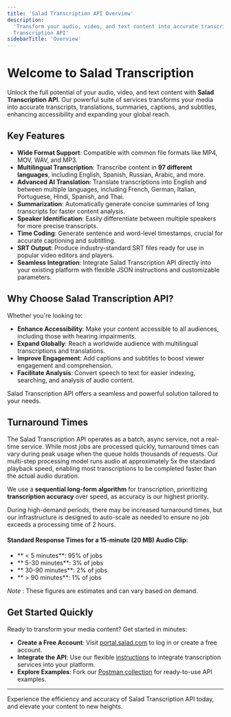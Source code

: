 ```yaml
---
title: 'Salad Transcription API Overview'
description:
  'Transform your audio, video, and text content into accurate transcripts, translations, summaries, and more with Salad
  Transcription API'
sidebarTitle: 'Overview'
---
```


# Welcome to Salad Transcription

Unlock the full potential of your audio, video, and text content with **Salad Transcription API**. Our powerful suite of
services transforms your media into accurate transcripts, translations, summaries, captions, and subtitles, enhancing
accessibility and expanding your global reach.

## Key Features

- **Wide Format Support**: Compatible with common file formats like MP4, MOV, WAV, and MP3.
- **Multilingual Transcription**: Transcribe content in **97 different languages**, including English, Spanish, Russian,
  Arabic, and more.
- **Advanced AI Translation**: Translate transcriptions into English and between multiple languages, including French,
  German, Italian, Portuguese, Hindi, Spanish, and Thai.
- **Summarization**: Automatically generate concise summaries of long transcripts for faster content analysis.
- **Speaker Identification**: Easily differentiate between multiple speakers for more precise transcripts.
- **Time Coding**: Generate sentence and word-level timestamps, crucial for accurate captioning and subtitling.
- **SRT Output**: Produce industry-standard SRT files ready for use in popular video editors and players.
- **Seamless Integration**: Integrate Salad Transcription API directly into your existing platform with flexible JSON
  instructions and customizable parameters.

## Why Choose Salad Transcription API?

Whether you're looking to:

- **Enhance Accessibility**: Make your content accessible to all audiences, including those with hearing impairments.
- **Expand Globally**: Reach a worldwide audience with multilingual transcriptions and translations.
- **Improve Engagement**: Add captions and subtitles to boost viewer engagement and comprehension.
- **Facilitate Analysis**: Convert speech to text for easier indexing, searching, and analysis of audio content.

Salad Transcription API offers a seamless and powerful solution tailored to your needs.

## Turnaround Times

The Salad Transcription API operates as a batch, async service, not a real-time service. While most jobs are processed
quickly, turnaround times can vary during peak usage when the queue holds thousands of requests. Our multi-step
processing model runs audio at approximately 5x the standard playback speed, enabling most transcriptions to be
completed faster than the actual audio duration.

We use a **sequential long-form algorithm** for transcription, prioritizing **transcription accuracy** over speed, as
accuracy is our highest priority.

During high-demand periods, there may be increased turnaround times, but our infrastructure is designed to auto-scale as
needed to ensure no job exceeds a processing time of 2 hours.

#### Standard Response Times for a 15-minute (20 MB) Audio Clip:

- ** < 5 minutes**: 95% of jobs
- ** 5-30 minutes**: 3% of jobs
- ** 30-90 minutes**: 2% of jobs
- ** > 90 minutes**: 1% of jobs

_Note_ : These figures are estimates and can vary based on demand.

## Get Started Quickly

Ready to transform your media content? Get started in minutes:

- **Create a Free Account**: Visit [portal.salad.com](https://portal.salad.com/) to log in or create a free account.
- **Integrate the API**: Use our flexible
  [instructions](/guides/transcription/salad-transcription-api/transcription-quick-start) to integrate transcription
  services into your platform.
- **Explore Examples**: Fork our [Postman collection](https://www.postman.com/salad-apis/workspace/salad/overview) for
  ready-to-use API examples.

---

Experience the efficiency and accuracy of Salad Transcription API today, and elevate your content to new heights.
